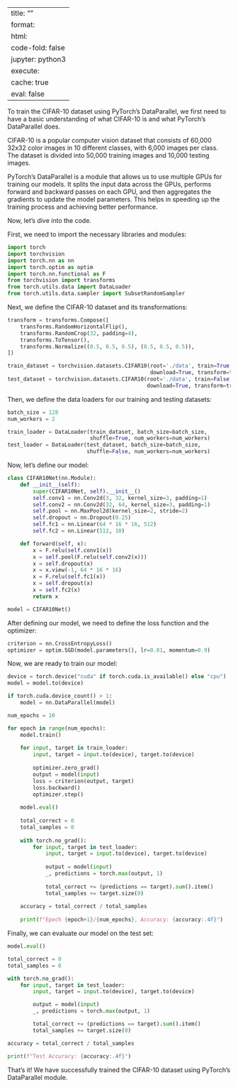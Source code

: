 
---
title: ""
format:
  html:
    code-fold: false
jupyter: python3
execute: 
  cache: true
eval: false
---


To train the CIFAR-10 dataset using PyTorch's DataParallel, we first need to have a basic understanding of what CIFAR-10 is and what PyTorch's DataParallel does.

CIFAR-10 is a popular computer vision dataset that consists of 60,000 32x32 color images in 10 different classes, with 6,000 images per class. The dataset is divided into 50,000 training images and 10,000 testing images.

PyTorch's DataParallel is a module that allows us to use multiple GPUs for training our models. It splits the input data across the GPUs, performs forward and backward passes on each GPU, and then aggregates the gradients to update the model parameters. This helps in speeding up the training process and achieving better performance.

Now, let's dive into the code.

First, we need to import the necessary libraries and modules:

```python
import torch
import torchvision
import torch.nn as nn
import torch.optim as optim
import torch.nn.functional as F
from torchvision import transforms
from torch.utils.data import DataLoader
from torch.utils.data.sampler import SubsetRandomSampler
```

Next, we define the CIFAR-10 dataset and its transformations:

```python
transform = transforms.Compose([
    transforms.RandomHorizontalFlip(),
    transforms.RandomCrop(32, padding=4),
    transforms.ToTensor(),
    transforms.Normalize((0.5, 0.5, 0.5), (0.5, 0.5, 0.5)),
])

train_dataset = torchvision.datasets.CIFAR10(root='./data', train=True, 
                                             download=True, transform=transform)
test_dataset = torchvision.datasets.CIFAR10(root='./data', train=False, 
                                            download=True, transform=transform)
```

Then, we define the data loaders for our training and testing datasets:

```python
batch_size = 128
num_workers = 2

train_loader = DataLoader(train_dataset, batch_size=batch_size, 
                          shuffle=True, num_workers=num_workers)
test_loader = DataLoader(test_dataset, batch_size=batch_size, 
                         shuffle=False, num_workers=num_workers)
```

Now, let's define our model:

```python
class CIFAR10Net(nn.Module):
    def __init__(self):
        super(CIFAR10Net, self).__init__()
        self.conv1 = nn.Conv2d(3, 32, kernel_size=3, padding=1)
        self.conv2 = nn.Conv2d(32, 64, kernel_size=3, padding=1)
        self.pool = nn.MaxPool2d(kernel_size=2, stride=2)
        self.dropout = nn.Dropout(0.25)
        self.fc1 = nn.Linear(64 * 16 * 16, 512)
        self.fc2 = nn.Linear(512, 10)

    def forward(self, x):
        x = F.relu(self.conv1(x))
        x = self.pool(F.relu(self.conv2(x)))
        x = self.dropout(x)
        x = x.view(-1, 64 * 16 * 16)
        x = F.relu(self.fc1(x))
        x = self.dropout(x)
        x = self.fc2(x)
        return x

model = CIFAR10Net()
```

After defining our model, we need to define the loss function and the optimizer:

```python
criterion = nn.CrossEntropyLoss()
optimizer = optim.SGD(model.parameters(), lr=0.01, momentum=0.9)
```

Now, we are ready to train our model:

```python
device = torch.device("cuda" if torch.cuda.is_available() else "cpu")
model = model.to(device)

if torch.cuda.device_count() > 1:
    model = nn.DataParallel(model)

num_epochs = 10

for epoch in range(num_epochs):
    model.train()
    
    for input, target in train_loader:
        input, target = input.to(device), target.to(device)
        
        optimizer.zero_grad()
        output = model(input)
        loss = criterion(output, target)
        loss.backward()
        optimizer.step()
    
    model.eval()
    
    total_correct = 0
    total_samples = 0
    
    with torch.no_grad():
        for input, target in test_loader:
            input, target = input.to(device), target.to(device)
            
            output = model(input)
            _, predictions = torch.max(output, 1)
            
            total_correct += (predictions == target).sum().item()
            total_samples += target.size(0)
    
    accuracy = total_correct / total_samples
    
    print(f"Epoch {epoch+1}/{num_epochs}, Accuracy: {accuracy:.4f}")
```

Finally, we can evaluate our model on the test set:

```python
model.eval()

total_correct = 0
total_samples = 0

with torch.no_grad():
    for input, target in test_loader:
        input, target = input.to(device), target.to(device)

        output = model(input)
        _, predictions = torch.max(output, 1)

        total_correct += (predictions == target).sum().item()
        total_samples += target.size(0)

accuracy = total_correct / total_samples

print(f"Test Accuracy: {accuracy:.4f}")
```

That's it! We have successfully trained the CIFAR-10 dataset using PyTorch's DataParallel module.